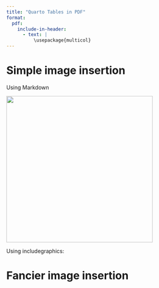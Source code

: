 ```yaml
---
title: "Quarto Tables in PDF"
format:
  pdf:
    include-in-header:
      - text: |
          \usepackage{multicol}
---
```


# Simple image insertion

Using Markdown

![](lil-logo.png){width="4in"}

Using includegraphics:

\includegraphics[width=0.3\textwidth]{lil-logo.png}

# Fancier image insertion

\begin{multicols}{2} % Two columns

\begin{minipage}{\columnwidth}
    \centering
    \includegraphics[width=0.9\columnwidth]{lil-logo.png}
\end{minipage}

With LaTeX things are more complicated with image placement. This solution combines `multicols` with `minipage` which provides the best balance between simplicity and flexibility.

\end{multicols}